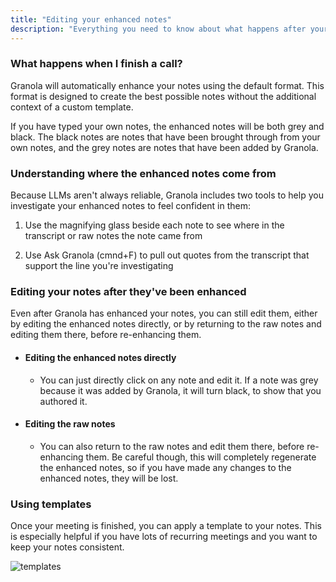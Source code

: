 ```yaml
---
title: "Editing your enhanced notes"
description: "Everything you need to know about what happens after your meeting"
---
```


### What happens when I finish a call? 

Granola will automatically enhance your notes using the default format. This format is designed to create the best possible notes without the additional context of a custom template. 

If you have typed your own notes, the enhanced notes will be both grey and black. The black notes are notes that have been brought through from your own notes, and the grey notes are notes that have been added by Granola.


### Understanding where the enhanced notes come from

Because LLMs aren't always reliable, Granola includes two tools to help you investigate your enhanced notes to feel confident in them: 

1. Use the magnifying glass beside each note to see where in the transcript or raw notes the note came from

2. Use Ask Granola (cmnd+F) to pull out quotes from the transcript that support the line you're investigating


### Editing your notes after they've been enhanced

Even after Granola has enhanced your notes, you can still edit them, either by editing the enhanced notes directly, or by returning to the raw notes and editing them there, before re-enhancing them. 

* #### Editing the enhanced notes directly 

    * You can just directly click on any note and edit it. If a note was grey because it was added by Granola, it will turn black, to show that you authored it. 

* #### Editing the raw notes

    * You can also return to the raw notes and edit them there, before re-enhancing them. Be careful though, this will completely regenerate the enhanced notes, so if you have made any changes to the enhanced notes, they will be lost. 


### Using templates

Once your meeting is finished, you can apply a template to your notes. This is especially helpful if you have lots of recurring meetings and you want to keep your notes consistent. 

![templates](/images/gifs/livet2.gif)
